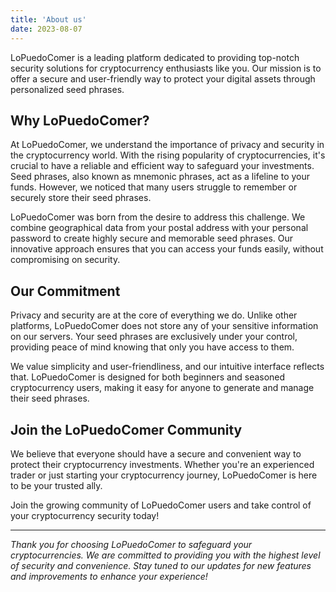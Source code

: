 ```yaml
---
title: 'About us'
date: 2023-08-07
---
```


LoPuedoComer is a leading platform dedicated to providing top-notch security solutions for cryptocurrency enthusiasts like you. Our mission is to offer a secure and user-friendly way to protect your digital assets through personalized seed phrases.

## Why LoPuedoComer?

At LoPuedoComer, we understand the importance of privacy and security in the cryptocurrency world. With the rising popularity of cryptocurrencies, it's crucial to have a reliable and efficient way to safeguard your investments. Seed phrases, also known as mnemonic phrases, act as a lifeline to your funds. However, we noticed that many users struggle to remember or securely store their seed phrases.

LoPuedoComer was born from the desire to address this challenge. We combine geographical data from your postal address with your personal password to create highly secure and memorable seed phrases. Our innovative approach ensures that you can access your funds easily, without compromising on security.

## Our Commitment

Privacy and security are at the core of everything we do. Unlike other platforms, LoPuedoComer does not store any of your sensitive information on our servers. Your seed phrases are exclusively under your control, providing peace of mind knowing that only you have access to them.

We value simplicity and user-friendliness, and our intuitive interface reflects that. LoPuedoComer is designed for both beginners and seasoned cryptocurrency users, making it easy for anyone to generate and manage their seed phrases.

## Join the LoPuedoComer Community

We believe that everyone should have a secure and convenient way to protect their cryptocurrency investments. Whether you're an experienced trader or just starting your cryptocurrency journey, LoPuedoComer is here to be your trusted ally.

Join the growing community of LoPuedoComer users and take control of your cryptocurrency security today!

---

_Thank you for choosing LoPuedoComer to safeguard your cryptocurrencies. We are committed to providing you with the highest level of security and convenience. Stay tuned to our updates for new features and improvements to enhance your experience!_
